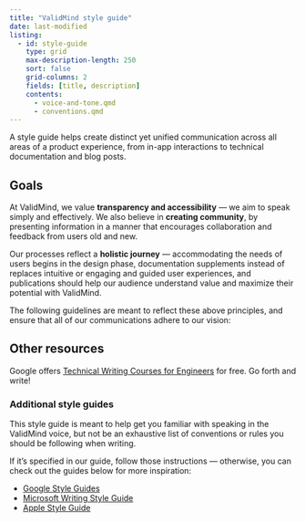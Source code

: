 ```yaml
---
title: "ValidMind style guide"
date: last-modified
listing:
  - id: style-guide
    type: grid
    max-description-length: 250
    sort: false
    grid-columns: 2
    fields: [title, description]
    contents:
      - voice-and-tone.qmd
      - conventions.qmd
---
```


A style guide helps create distinct yet unified communication across all areas of a product experience, from in-app interactions to technical documentation and blog posts. 

## Goals
At ValidMind, we value **transparency and accessibility** — we aim to speak simply and effectively. We also believe in **creating community**, by presenting information in a manner that encourages collaboration and feedback from users old and new. 

Our processes reflect a **holistic journey** — accommodating the needs of users begins in the design phase, documentation supplements instead of replaces intuitive or engaging and guided user experiences, and publications should help our audience understand value and maximize their potential with ValidMind. 

The following guidelines are meant to reflect these above principles, and ensure that all of our communications adhere to our vision:

:::{#style-guide}
:::

## Other resources
Google offers [Technical Writing Courses for Engineers](https://developers.google.com/tech-writing) for free. Go forth and write! 

### Additional style guides
This style guide is meant to help get you familiar with speaking in the ValidMind voice, but not be an exhaustive list of conventions or rules you should be following when writing. 

If it’s specified in our guide, follow those instructions — otherwise, you can check out the guides below for more inspiration:

- [Google Style Guides](https://google.github.io/styleguide/)
- [Microsoft Writing Style Guide](https://learn.microsoft.com/en-us/style-guide/welcome/)
- [Apple Style Guide](https://support.apple.com/en-au/guide/applestyleguide/welcome/web)


